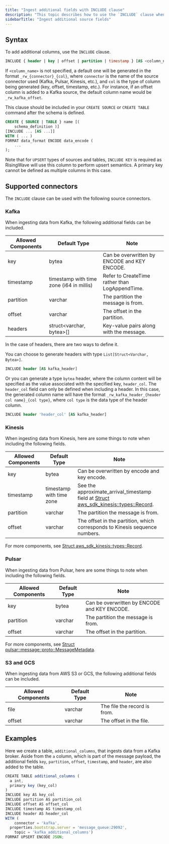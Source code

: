 ```yaml
---
title: "Ingest additional fields with INCLUDE clause"
description: "This topic describes how to use the `INCLUDE` clause when creating a table or source with an external connector to extract fields not included in the payload as separate columns. The payload refers to the actual content or information carried by a message, event, or record, defined in the schema when creating a source or table."
sidebarTitle: "Ingest additional source fields"
---
```


## Syntax

To add additional columns, use the `INCLUDE` clause.

```sql
INCLUDE { header | key | offset | partition | timestamp } [AS <column_name>]
```

If `<column_name>` is not specified, a default one will be generated in the format `_rw_{connector}_{col}`, where `connector` is the name of the source connector used (Kafka, Pulsar, Kinesis, etc.), and `col` is the type of column being generated (key, offset, timestamp, etc.). For instance, if an offset column is added to a Kafka source, the default column name would be `_rw_kafka_offset`.

This clause should be included in your `CREATE SOURCE` or `CREATE TABLE` command after the schema is defined.

```sql
CREATE { SOURCE | TABLE } name [(
    schema_definition )]
[INCLUDE ... [AS ...]]
WITH ( ... )
FORMAT data_format ENCODE data_encode (
    ...
);
```

Note that for `UPSERT` types of sources and tables, `INCLUDE KEY` is required as RisingWave will use this column to perform upsert semantics. A primary key cannot be defined as multiple columns in this case.

## Supported connectors[](#supported-connectors "Direct link to Supported connectors")

The `INCLUDE` clause can be used with the following source connectors.

### Kafka[](#kafka "Direct link to Kafka")

When ingesting data from Kafka, the following additional fields can be included.

| Allowed Components | Default Type                             | Note                                           |
| ------------------ | ---------------------------------------- | ---------------------------------------------- |
| key                | bytea                                    | Can be overwritten by ENCODE and KEY ENCODE.   |
| timestamp          | timestamp with time zone (i64 in millis) | Refer to CreateTime rather than LogAppendTime. |
| partition          | varchar                                  | The partition the message is from.             |
| offset             | varchar                                  | The offset in the partition.                   |
| headers            | struct\<varchar, bytea>\[\]               | Key-value pairs along with the message.        |

In the case of headers, there are two ways to define it.

You can choose to generate headers with type `List[Struct<Varchar, Bytea>]`.

```sql
INCLUDE header [AS kafka_header]
```

Or you can generate a type `bytea` header, where the column content will be specified as the value associated with the specified key, `header_col`. The `header_col` field can only be defined when including a header. In this case, the generated column name will have the format `_rw_kafka_header_{header col name}_{col type}`, where `col type` is the data type of the header column.

```sql
INCLUDE header 'header_col' [AS kafka_header]
```

### Kinesis

When ingesting data from Kinesis, here are some things to note when including the following fields.

| Allowed Components | Default Type             | Note                                                                                                                                                                             |
| ------------------ | ------------------------ | -------------------------------------------------------------------------------------------------------------------------------------------------------------------------------- |
| key                | bytea                    | Can be overwritten by encode and key encode.                                                                                                                                     |
| timestamp          | timestamp with time zone | See the approximate\_arrival\_timestamp field at [Struct aws\_sdk\_kinesis::types::Record](https://docs.rs/aws-sdk-kinesis/latest/aws%5Fsdk%5Fkinesis/types/struct.Record.html). |
| partition          | varchar                  | The partition the message is from.                                                                                                                                               |
| offset             | varchar                  | The offset in the partition, which corresponds to Kinesis sequence numbers.                                                                                                      |

For more components, see [Struct aws\_sdk\_kinesis::types::Record](https://docs.rs/aws-sdk-kinesis/latest/aws%5Fsdk%5Fkinesis/types/struct.Record.html).

### Pulsar

When ingesting data from Pulsar, here are some things to note when including the following fields.

| Allowed Components | Default Type | Note                                         |
| ------------------ | ------------ | -------------------------------------------- |
| key                | bytea        | Can be overwritten by ENCODE and KEY ENCODE. |
| partition          | varchar      | The partition the message is from.           |
| offset             | varchar      | The offset in the partition.                 |

For more components, see [Struct pulsar::message::proto::MessageMetadata](https://docs.rs/pulsar/latest/pulsar/message/proto/struct.MessageMetadata.html).

### S3 and GCS

When ingesting data from AWS S3 or GCS, the following additional fields can be included.

| Allowed Components | Default Type | Note                         |
| ------------------ | ------------ | ---------------------------- |
| file               | varchar      | The file the record is from. |
| offset             | varchar      | The offset in the file.      |

## Examples

Here we create a table, `additional_columns`, that ingests data from a Kafka broker. Aside from the `a` column, which is part of the message payload, the additional fields `key`, `partition`, `offset`, `timestamp`, and `header`, are also added to the table.

```js
CREATE TABLE additional_columns (
  a int,
  primary key (key_col)
)
INCLUDE key AS key_col
INCLUDE partition AS partition_col
INCLUDE offset AS offset_col
INCLUDE timestamp AS timestamp_col
INCLUDE header AS header_col
WITH (
	connector = 'kafka',
  properties.bootstrap.server = 'message_queue:29092',
	topic = 'kafka_additional_columns')
FORMAT UPSERT ENCODE JSON;

```
